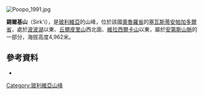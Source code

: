 [[Image:Poopo_1991.jpg|right]]
{{Coord|18|57|57|S|66|39|38|W|display=title}}

'''錫爾基山'''（Sirk'i），是[[玻利維亞|玻利維亞]]的山峰，位於該國[[奧魯羅省|奧魯羅省]]的[[塞瓦斯蒂安帕加多爾省|塞瓦斯蒂安帕加多爾省]]，處於[[波波湖|波波湖]]以東、[[丘爾皮里山|丘爾皮里山]]西北面、[[維拉西爾卡山|維拉西爾卡山]]以東，屬於[[安第斯山脈|安第斯山脈]]的一部分，海拔高度4,962米。

==參考資料==
*{{cite web|url=http://www.ine.gob.bo/publicaciones/visorPdf.aspx?Codigo=041401&tipo=1|title=Santiago de Huari|author=<!--Staff writer(s); no by-line.-->|date=|website=|publisher=ine.gob.bo|accessdate=October 14, 2014|deadurl=yes|archiveurl=https://web.archive.org/web/20141016060429/http://www.ine.gob.bo/publicaciones/visorPdf.aspx?Codigo=041401&tipo=1|archivedate=2014-10-16}}

{{Bolivia-geo-stub}}
[[Category:玻利維亞山峰|Category:玻利維亞山峰]]